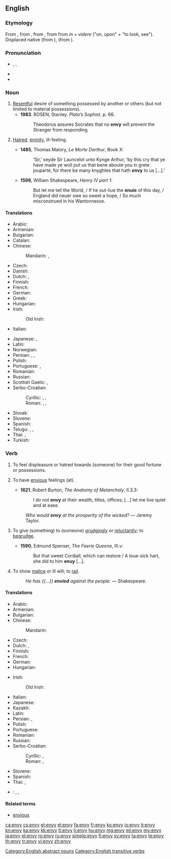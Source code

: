 ==English==

===Etymology===
From {{etyl|enm}} {{term|envie||lang=enm}}, from {{etyl|fro}} {{term|envie||lang=fro}}, from {{etyl|la}} {{term|invidia||envy|lang=la}}, from {{term|invidere||to look at with malice|lang=la}} from ''in'' + ''videre'' ("on, upon" + "to look, see"). Displaced native {{enm}} {{term|ande|ande, onde|envy|lang=enm}} (from {{ang}} {{term|anda|anda, onda|breath, emotion, envy, hatred, grudge, dislike|lang=ang}}), {{enm}} {{term|nith|nithe, nith|envy, malice|lang=enm}} (from {{ang}} {{term|niþ|nīþ|envy, hatred, malice, spite, jealousy|lang=ang}}).

===Pronunciation===
* {{a|UK}} {{enPR|ĕn'vē}}, {{IPA|/ˈɛnviː/}}, {{X-SAMPA|/"Envi:/}}
* {{audio|En-uk-envy.ogg|Audio (UK)}}
* {{audio|En-us-envy.ogg|Audio (US)}}

===Noun===
{{en-noun|envies|-}}

# [[resentful|Resentful]] desire of something possessed by another or others (but not limited to material possessions). {{defdate|from 13th c.}}
#* '''1983'''.  ROSEN, Stanley.  ''Plato’s'' Sophist.  p. 66.
#*: Theodorus assures Socrates that no '''envy''' will prevent the Stranger from responding
# {{obsolete}} [[hatred|Hatred]], [[enmity]], ill-feeling. {{defdate|14th-18th c.}}
#* '''1485''', Thomas Malory, ''Le Morte Darthur'', Book X:
#*: ‘Sir,’ seyde Sir Launcelot unto Kynge Arthur, ‘by this cry that ye have made ye woll put us that bene aboute you in grete jouparté, for there be many knyghtes that hath '''envy''' to us [...].’
#* '''1598''', William Shakespeare, ''Henry IV part 1'':
#*: But let me tell the World, / If he out-liue the '''enuie''' of this day, / England did neuer owe so sweet a hope, / So much misconstrued in his Wantonnesse.

====Translations====
{{trans-top|resentful desire of something possessed by another}}
* Arabic: {{t-|ar|حسد|m|tr=Hasad|sc=Arab}}
* Armenian: {{t-|hy|նախանձ|tr=naxanj|sc=Armn}}
* Bulgarian: {{t+|bg|завист|f|tr=zavist|sc=Cyrl}}
* Catalan: {{t|ca|enveja|f}}
* Chinese:
*: Mandarin: {{t|cmn|妒嫉|tr=dùjí|sc=Hani}}, {{t-|cmn|羡慕|tr=xiànmù|sc=Hani}}
* Czech: {{t-|cs|závist|f}}
* Danish: {{t-|da|misundelse}}
* Dutch: {{t+|nl|afgunst|f}}, {{t+|nl|nijd|m|alt=nĳd}}
* Finnish: {{t-|fi|kateus|m}}
* French: {{t+|fr|envie|f}}
* German: {{t+|de|Neid|m}}
* Greek: {{t+|el|φθόνος|m|tr=fthónos|sc=Grek}}
* Hungarian: {{t+|hu|irigység}}
* Irish: {{t-|ga|formad|m}}
*: Old Irish: {{tø|sga|format|n}}
* Italian: {{t+|it|invidia|f}}
{{trans-mid}}
* Japanese: {{t+|ja|嫉妬|tr=しっと, shitto}}, {{t+|ja|ねたみ|tr=netami}}
* Latin: {{t-|la|invidia|f}}
* Norwegian: {{t+|no|misunnelse}}
* Persian: {{t+|fa|حسادت|tr=hesâdat|sc=fa-Arab}}, {{t+|fa|رشک|tr=rašk|sc=fa-Arab}}, {{t+|fa|حسد|tr=hasad|sc=fa-Arab}}
* Polish: {{t+|pl|zazdrość|f}}
* Portuguese: {{t|pt|inveja|f}}, {{t|pt|ciumes|m}}
* Romanian: {{t+|ro|invidie|f}}
* Russian: {{t+|ru|зависть|f|tr=závist’|sc=Cyrl}}
* Scottish Gaelic: {{t|gd|farmad|m}}, {{t-|gd|eud|m}}
* Serbo-Croatian:
*: Cyrillic: {{t|sh|завист|f|sc=Cyrl}}, {{t|sh|љубомора|f|sc=Cyrl}}, {{t|sh|јал|m|sc=Cyrl}}
*: Roman: {{t-|sh|zavist|f|alt=závist}}, {{t-|sh|ljubomora|f|alt=ljubòmora}}, {{t-|sh|jal|m}}
* Slovak: {{t-|sk|závist'|f}}
* Slovene: {{t-|sl|zavist|f}}
* Spanish: {{t+|es|envidia|f}}
* Telugu: {{t|te|ఈర్ష్య|tr=eershya|sc=Telu}}, {{t|te|ఈసు|tr=eesu|sc=Telu}}, {{t|te|అసూయ|tr=asooya|sc=Telu}}
* Thai: {{t-|th|ความริษยา|tr=ความริษยา|sc=Thai}}, {{t-|th|ความอิจฉา|tr=kwaam ìtchăa|sc=Thai}}
* Turkish: {{t+|tr|kıskançlık}}
{{trans-bottom}}

===Verb===
{{en-verb|env|i|ed}}

# {{transitive}} To feel displeasure or hatred towards (someone) for their good fortune or possessions. {{defdate|from 14th c.}}
# {{obsolete|intransitive}} To have [[envious]] feelings (at). {{defdate|15th-18th c.}}
#* '''1621''', Robert Burton, ''The Anatomy of Melancholy'', II.3.3:
#*: I do not '''envy''' at their wealth, titles, offices; [...] let me live quiet and at ease.
#: ''Who would '''envy''' at the prosperity of the wicked?'' &mdash; Jeremy Taylor.
# {{obsolete|transitive}} To give (something) to (someone) [[grudgingly]] or [[reluctantly]]; to [[begrudge]]. {{defdate|16th-18th c.}}
#* '''1590''', Edmund Spenser, ''The Faerie Queene'', III.v:
#*: But that sweet Cordiall, which can restore / A loue-sick hart, she did to him '''enuy''' [...].
# {{obsolete}} To show [[malice]] or ill will; to [[rail]].
#: ''He has {{...}} '''envied''' against the people.'' &mdash; Shakespeare.

====Translations====
{{trans-top|to feel displeasure towards (someone) because of their good fortune, possessions}}
* Arabic: {{t-|ar|غبط|tr=ghábaTa|sc=Arab}}
* Armenian: {{t-|hy|նախանձել|tr=naxanjel|sc=Armn}}
* Bulgarian: {{t+|bg|завиждам|tr=zaviždam|sc=Cyrl}}
* Chinese:
*: Mandarin: {{t-|cmn|羡慕|tr=xiànmù|sc=Hani}}
* Czech: {{t-|cs|závidět}}
* Dutch: {{t+|nl|benijden|alt=benĳden}}, {{t-|nl|afgunstig zijn|alt=afgunstig zĳn}}
* Finnish: {{t-|fi|kadehtia}}
* French: {{t+|fr|envier}}
* German: {{t+|de|beneiden}}
* Hungarian: {{t+|hu|irigyel}}
{{trans-mid}}
* Irish:
*: Old Irish: {{tø|sga|formuinethar|alt=for·muinethar}}
* Italian: {{t+|it|invidiare}}
* Japanese: {{t-|ja|羨む|tr=うらやむ, urayamu}}
* Kazakh: {{t|kk|қызғану|tr=qızğanû|sc=Cyrl}}
* Latin: {{t-|la|invideo|alt=invideō}}
* Persian: {{t-|fa|حسادت ورزیدن|sc=Arab}}, {{t-|fa|رشک ورزیدن|tr=rašk varzidan|sc=fa-Arab}}
* Polish: {{t-|pl|zazdrościć}}
* Portuguese: {{t-|pt|invejar}}
* Romanian: {{t+|ro|invidia}}
* Russian: {{t+|ru|завидовать|tr=zavídovat’|sc=Cyrl}}
* Serbo-Croatian:
*: Cyrillic: {{t|sh|завидети|sc=Cyrl}}, {{t|sh|завидјети|sc=Cyrl}}
*: Roman: {{t-|sh|zavideti}}, {{t-|sh|zavidjeti}}
* Slovene: {{t-|sl|zavidati}}
* Spanish: {{t-|es|envidiar}}
* Thai: {{t-|th|ริษยา|tr=rítyaa|sc=Thai}}, {{t-|th|อิจฉา|tr=ìtchăa|sc=Thai}}
{{trans-bottom}}

{{checktrans-top}}
* {{ttbc|sh}}: {{t|sh|ljubomorna|f}}, {{t|sh|ljubomoran|m}}, {{t|sh|ljubomorno|n}}
{{trans-bottom}}

====Related terms====
* [[envious]]

[[Category:English abstract nouns]]
[[Category:English transitive verbs]]

[[ca:envy]]
[[cs:envy]]
[[et:envy]]
[[el:envy]]
[[fa:envy]]
[[fr:envy]]
[[ko:envy]]
[[io:envy]]
[[it:envy]]
[[kn:envy]]
[[ka:envy]]
[[kk:envy]]
[[lt:envy]]
[[li:envy]]
[[hu:envy]]
[[mg:envy]]
[[ml:envy]]
[[my:envy]]
[[ja:envy]]
[[pl:envy]]
[[ro:envy]]
[[ru:envy]]
[[simple:envy]]
[[fi:envy]]
[[sv:envy]]
[[ta:envy]]
[[te:envy]]
[[th:envy]]
[[tr:envy]]
[[vi:envy]]
[[zh:envy]]